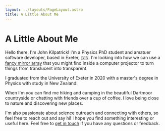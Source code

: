 ```yaml
---
layout: ../layouts/PageLayout.astro
title: A Little About Me
---
```


# A Little About Me

Hello there, I'm John Kilpatrick!
I'm a Physics PhD student and amatuer software developer, based in Exeter, 🇬🇧.
I'm looking into how we can use a [fancy mirror array](//en.wikipedia.org/wiki/Digital_micromirror_device) that you might find inside a computer projector to turn things from translucent into transparent.

I graduated from the University of Exeter in 2020 with a master's degree in Physics with study in New Zealand.

When I'm  you can find me hiking and camping in the beautiful Dartmoor countryside or chatting with friends over a cup of coffee.
I love being close to nature and discovering new places.

I'm also passionate about science outreach and connecting with others, so feel free to reach out and say hi!
I hope you find something interesting or useful here.
Feel free to [get in touch](/contact) if you have any questions or feedback.
